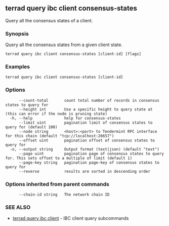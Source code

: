 ## terrad query ibc client consensus-states

Query all the consensus states of a client.

### Synopsis

Query all the consensus states from a given client state.

```
terrad query ibc client consensus-states [client-id] [flags]
```

### Examples

```
terrad query ibc client consensus-states [client-id]
```

### Options

```
      --count-total       count total number of records in consensus states to query for
      --height int        Use a specific height to query state at (this can error if the node is pruning state)
  -h, --help              help for consensus-states
      --limit uint        pagination limit of consensus states to query for (default 100)
      --node string       <host>:<port> to Tendermint RPC interface for this chain (default "tcp://localhost:26657")
      --offset uint       pagination offset of consensus states to query for
  -o, --output string     Output format (text|json) (default "text")
      --page uint         pagination page of consensus states to query for. This sets offset to a multiple of limit (default 1)
      --page-key string   pagination page-key of consensus states to query for
      --reverse           results are sorted in descending order
```

### Options inherited from parent commands

```
      --chain-id string   The network chain ID
```

### SEE ALSO

* [terrad query ibc client](terrad_query_ibc_client.md)	 - IBC client query subcommands


